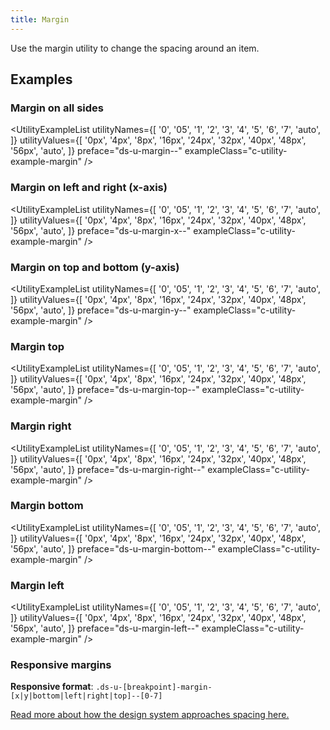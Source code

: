 ```yaml
---
title: Margin
---
```


Use the margin utility to change the spacing around an item.

## Examples

### Margin on all sides

<UtilityExampleList
  utilityNames={[
    '0',
    '05',
    '1',
    '2',
    '3',
    '4',
    '5',
    '6',
    '7',
    'auto',
  ]}
   utilityValues={[
    '0px',
    '4px',
    '8px',
    '16px',
    '24px',
    '32px',
    '40px',
    '48px',
    '56px',
    'auto',
  ]}
  preface="ds-u-margin--"
  exampleClass="c-utility-example-margin"
/>

### Margin on left and right (x-axis)

<UtilityExampleList
  utilityNames={[
    '0',
    '05',
    '1',
    '2',
    '3',
    '4',
    '5',
    '6',
    '7',
    'auto',
  ]}
   utilityValues={[
    '0px',
    '4px',
    '8px',
    '16px',
    '24px',
    '32px',
    '40px',
    '48px',
    '56px',
    'auto',
  ]}
  preface="ds-u-margin-x--"
  exampleClass="c-utility-example-margin"
/>

### Margin on top and bottom (y-axis)

<UtilityExampleList
  utilityNames={[
    '0',
    '05',
    '1',
    '2',
    '3',
    '4',
    '5',
    '6',
    '7',
    'auto',
  ]}
   utilityValues={[
    '0px',
    '4px',
    '8px',
    '16px',
    '24px',
    '32px',
    '40px',
    '48px',
    '56px',
    'auto',
  ]}
  preface="ds-u-margin-y--"
  exampleClass="c-utility-example-margin"
/>

### Margin top

<UtilityExampleList
  utilityNames={[
    '0',
    '05',
    '1',
    '2',
    '3',
    '4',
    '5',
    '6',
    '7',
    'auto',
  ]}
   utilityValues={[
    '0px',
    '4px',
    '8px',
    '16px',
    '24px',
    '32px',
    '40px',
    '48px',
    '56px',
    'auto',
  ]}
  preface="ds-u-margin-top--"
  exampleClass="c-utility-example-margin"
/>

### Margin right

<UtilityExampleList
  utilityNames={[
    '0',
    '05',
    '1',
    '2',
    '3',
    '4',
    '5',
    '6',
    '7',
    'auto',
  ]}
   utilityValues={[
    '0px',
    '4px',
    '8px',
    '16px',
    '24px',
    '32px',
    '40px',
    '48px',
    '56px',
    'auto',
  ]}
  preface="ds-u-margin-right--"
  exampleClass="c-utility-example-margin"
/>

### Margin bottom

<UtilityExampleList
  utilityNames={[
    '0',
    '05',
    '1',
    '2',
    '3',
    '4',
    '5',
    '6',
    '7',
    'auto',
  ]}
   utilityValues={[
    '0px',
    '4px',
    '8px',
    '16px',
    '24px',
    '32px',
    '40px',
    '48px',
    '56px',
    'auto',
  ]}
  preface="ds-u-margin-bottom--"
  exampleClass="c-utility-example-margin"
/>

### Margin left

<UtilityExampleList
  utilityNames={[
    '0',
    '05',
    '1',
    '2',
    '3',
    '4',
    '5',
    '6',
    '7',
    'auto',
  ]}
   utilityValues={[
    '0px',
    '4px',
    '8px',
    '16px',
    '24px',
    '32px',
    '40px',
    '48px',
    '56px',
    'auto',
  ]}
  preface="ds-u-margin-left--"
  exampleClass="c-utility-example-margin"
/>

### Responsive margins


**Responsive format**: `.ds-u-[breakpoint]-margin-[x|y|bottom|left|right|top]--[0-7]`


<ResponsiveExample storyId="utilities-margin--margin" title="Responsive margin example" />


[Read more about how the design system approaches spacing here.](/foundation/spacing/)